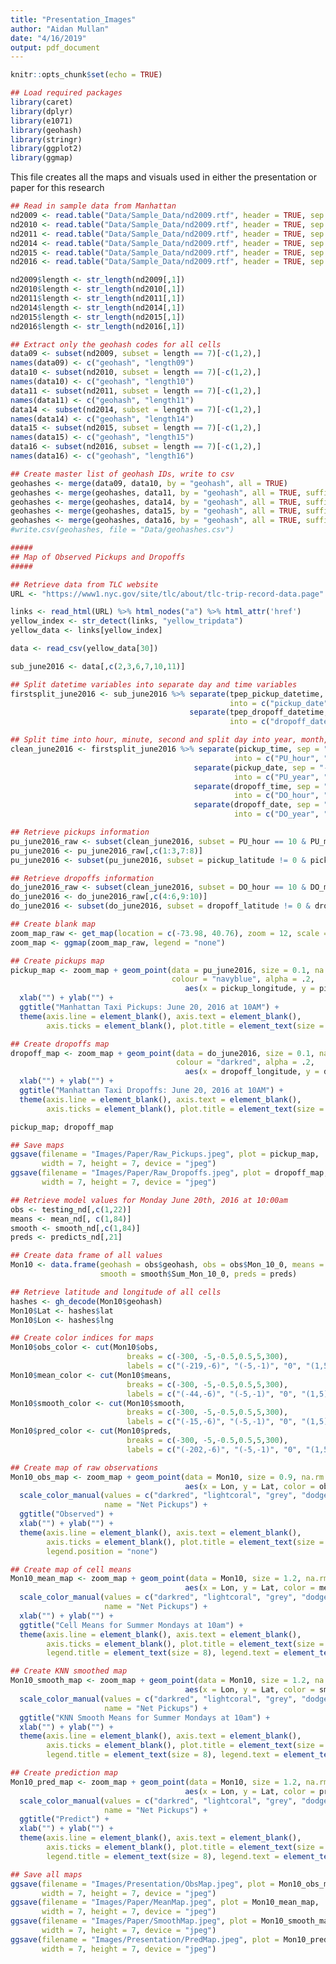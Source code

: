 ```yaml
---
title: "Presentation_Images"
author: "Aidan Mullan"
date: "4/16/2019"
output: pdf_document
---
```


```r
knitr::opts_chunk$set(echo = TRUE)
```

```r
## Load required packages
library(caret)
library(dplyr)
library(e1071)
library(geohash)
library(stringr)
library(ggplot2)
library(ggmap)

```

This file creates all the maps and visuals used in either the presentation or paper for this research

```r
## Read in sample data from Manhattan
nd2009 <- read.table("Data/Sample_Data/nd2009.rtf", header = TRUE, sep = ",")
nd2010 <- read.table("Data/Sample_Data/nd2009.rtf", header = TRUE, sep = ",")
nd2011 <- read.table("Data/Sample_Data/nd2009.rtf", header = TRUE, sep = ",")
nd2014 <- read.table("Data/Sample_Data/nd2009.rtf", header = TRUE, sep = ",")
nd2015 <- read.table("Data/Sample_Data/nd2009.rtf", header = TRUE, sep = ",")
nd2016 <- read.table("Data/Sample_Data/nd2009.rtf", header = TRUE, sep = ",")

nd2009$length <- str_length(nd2009[,1])
nd2010$length <- str_length(nd2010[,1])
nd2011$length <- str_length(nd2011[,1])
nd2014$length <- str_length(nd2014[,1])
nd2015$length <- str_length(nd2015[,1])
nd2016$length <- str_length(nd2016[,1])

## Extract only the geohash codes for all cells
data09 <- subset(nd2009, subset = length == 7)[-c(1,2),]
names(data09) <- c("geohash", "length09")
data10 <- subset(nd2010, subset = length == 7)[-c(1,2),]
names(data10) <- c("geohash", "length10")
data11 <- subset(nd2011, subset = length == 7)[-c(1,2),]
names(data11) <- c("geohash", "length11")
data14 <- subset(nd2014, subset = length == 7)[-c(1,2),]
names(data14) <- c("geohash", "length14")
data15 <- subset(nd2015, subset = length == 7)[-c(1,2),]
names(data15) <- c("geohash", "length15")
data16 <- subset(nd2016, subset = length == 7)[-c(1,2),]
names(data16) <- c("geohash", "length16")

## Create master list of geohash IDs, write to csv
geohashes <- merge(data09, data10, by = "geohash", all = TRUE)
geohashes <- merge(geohashes, data11, by = "geohash", all = TRUE, suffixes = "a")
geohashes <- merge(geohashes, data14, by = "geohash", all = TRUE, suffixes = "b")
geohashes <- merge(geohashes, data15, by = "geohash", all = TRUE, suffixes = "c")
geohashes <- merge(geohashes, data16, by = "geohash", all = TRUE, suffixes = "d")
#write.csv(geohashes, file = "Data/geohashes.csv")
```


```r
#####
## Map of Observed Pickups and Dropoffs
#####

## Retrieve data from TLC website
URL <- "https://www1.nyc.gov/site/tlc/about/tlc-trip-record-data.page"

links <- read_html(URL) %>% html_nodes("a") %>% html_attr('href')
yellow_index <- str_detect(links, "yellow_tripdata")
yellow_data <- links[yellow_index]

data <- read_csv(yellow_data[30])

sub_june2016 <- data[,c(2,3,6,7,10,11)]

## Split datetime variables into separate day and time variables
firstsplit_june2016 <- sub_june2016 %>% separate(tpep_pickup_datetime, sep = " ", n = 2,
                                                 into = c("pickup_date", "pickup_time")) %>%
                                        separate(tpep_dropoff_datetime, sep = " ", n = 2,
                                                 into = c("dropoff_date", "dropoff_time"))

## Split time into hour, minute, second and split day into year, month, and day
clean_june2016 <- firstsplit_june2016 %>% separate(pickup_time, sep = ":", n = 3,
                                                  into = c("PU_hour", "PU_minute", "PU_second")) %>%
                                         separate(pickup_date, sep = "-", n = 3,
                                                  into = c("PU_year", "PU_month", "PU_day")) %>%
                                         separate(dropoff_time, sep = ":", n = 3,
                                                  into = c("DO_hour", "DO_minute", "DO_second")) %>%
                                         separate(dropoff_date, sep = "-", n = 3,
                                                  into = c("DO_year", "DO_month", "DO_day"))

## Retrieve pickups information
pu_june2016_raw <- subset(clean_june2016, subset = PU_hour == 10 & PU_minute <= 30)[,c(3:5,9:11,13:16)]
pu_june2016 <- pu_june2016_raw[,c(1:3,7:8)]
pu_june2016 <- subset(pu_june2016, subset = pickup_latitude != 0 & pickup_longitude != 0)

## Retrieve dropoffs information
do_june2016_raw <- subset(clean_june2016, subset = DO_hour == 10 & DO_minute <= 30)[,c(3:5,9:11,13:16)]
do_june2016 <- do_june2016_raw[,c(4:6,9:10)]
do_june2016 <- subset(do_june2016, subset = dropoff_latitude != 0 & dropoff_longitude != 0)

## Create blank map
zoom_map_raw <- get_map(location = c(-73.98, 40.76), zoom = 12, scale = 2)
zoom_map <- ggmap(zoom_map_raw, legend = "none")

## Create pickups map
pickup_map <- zoom_map + geom_point(data = pu_june2016, size = 0.1, na.rm = TRUE, shape = 15,
                                    colour = "navyblue", alpha = .2,
                                       aes(x = pickup_longitude, y = pickup_latitude)) + 
  xlab("") + ylab("") +
  ggtitle("Manhattan Taxi Pickups: June 20, 2016 at 10AM") +
  theme(axis.line = element_blank(), axis.text = element_blank(),
        axis.ticks = element_blank(), plot.title = element_text(size = 14, hjust = 0.5))

## Create dropoffs map  
dropoff_map <- zoom_map + geom_point(data = do_june2016, size = 0.1, na.rm = TRUE, shape = 15,
                                     colour = "darkred", alpha = .2,
                                       aes(x = dropoff_longitude, y = dropoff_latitude)) + 
  xlab("") + ylab("") +
  ggtitle("Manhattan Taxi Dropoffs: June 20, 2016 at 10AM") +
  theme(axis.line = element_blank(), axis.text = element_blank(),
        axis.ticks = element_blank(), plot.title = element_text(size = 14, hjust = 0.5))

pickup_map; dropoff_map

## Save maps
ggsave(filename = "Images/Paper/Raw_Pickups.jpeg", plot = pickup_map,
       width = 7, height = 7, device = "jpeg")
ggsave(filename = "Images/Paper/Raw_Dropoffs.jpeg", plot = dropoff_map,
       width = 7, height = 7, device = "jpeg")
```

```r
## Retrieve model values for Monday June 20th, 2016 at 10:00am
obs <- testing_nd[,c(1,22)]
means <- mean_nd[, c(1,84)]
smooth <- smooth_nd[,c(1,84)]
preds <- predicts_nd[,21]

## Create data frame of all values
Mon10 <- data.frame(geohash = obs$geohash, obs = obs$Mon_10_0, means = means$Sum_Mon_10_0, 
                    smooth = smooth$Sum_Mon_10_0, preds = preds)

## Retrieve latitude and longitude of all cells
hashes <- gh_decode(Mon10$geohash)
Mon10$Lat <- hashes$lat
Mon10$Lon <- hashes$lng

## Create color indices for maps
Mon10$obs_color <- cut(Mon10$obs,
                          breaks = c(-300, -5,-0.5,0.5,5,300),
                          labels = c("(-219,-6)", "(-5,-1)", "0", "(1,5)", "(6,76)"))
Mon10$mean_color <- cut(Mon10$means,
                          breaks = c(-300, -5,-0.5,0.5,5,300),
                          labels = c("(-44,-6)", "(-5,-1)", "0", "(1,5)", "(6,57)"))
Mon10$smooth_color <- cut(Mon10$smooth,
                          breaks = c(-300, -5,-0.5,0.5,5,300),
                          labels = c("(-15,-6)", "(-5,-1)", "0", "(1,5)", "(6,21)"))
Mon10$pred_color <- cut(Mon10$preds,
                          breaks = c(-300, -5,-0.5,0.5,5,300),
                          labels = c("(-202,-6)", "(-5,-1)", "0", "(1,5)", "(6,37)"))

## Create map of raw observations
Mon10_obs_map <- zoom_map + geom_point(data = Mon10, size = 0.9, na.rm = TRUE, shape = 15,
                                       aes(x = Lon, y = Lat, color = obs_color)) + 
  scale_color_manual(values = c("darkred", "lightcoral", "grey", "dodgerblue", "navyblue"),
                     name = "Net Pickups") +
  ggtitle("Observed") +
  xlab("") + ylab("") +
  theme(axis.line = element_blank(), axis.text = element_blank(),
        axis.ticks = element_blank(), plot.title = element_text(size = 14, hjust = 0.5),
        legend.position = "none")

## Create map of cell means
Mon10_mean_map <- zoom_map + geom_point(data = Mon10, size = 1.2, na.rm = TRUE, shape = 15,
                                       aes(x = Lon, y = Lat, color = mean_color)) + 
  scale_color_manual(values = c("darkred", "lightcoral", "grey", "dodgerblue", "navyblue"),
                     name = "Net Pickups") +
  xlab("") + ylab("") +
  ggtitle("Cell Means for Summer Mondays at 10am") +
  theme(axis.line = element_blank(), axis.text = element_blank(),
        axis.ticks = element_blank(), plot.title = element_text(size = 14, hjust = 0.5),
        legend.title = element_text(size = 8), legend.text = element_text(size = 9))

## Create KNN smoothed map
Mon10_smooth_map <- zoom_map + geom_point(data = Mon10, size = 1.2, na.rm = TRUE, shape = 15,
                                       aes(x = Lon, y = Lat, color = smooth_color)) + 
  scale_color_manual(values = c("darkred", "lightcoral", "grey", "dodgerblue", "navyblue"),
                     name = "Net Pickups") +
  ggtitle("KNN Smooth Means for Summer Mondays at 10am") +
  xlab("") + ylab("") +
  theme(axis.line = element_blank(), axis.text = element_blank(),
        axis.ticks = element_blank(), plot.title = element_text(size = 14, hjust = 0.5),
        legend.title = element_text(size = 8), legend.text = element_text(size = 9))

## Create prediction map
Mon10_pred_map <- zoom_map + geom_point(data = Mon10, size = 1.2, na.rm = TRUE, shape = 15,
                                       aes(x = Lon, y = Lat, color = pred_color)) + 
  scale_color_manual(values = c("darkred", "lightcoral", "grey", "dodgerblue", "navyblue"),
                     name = "Net Pickups") +
  ggtitle("Predict") +
  xlab("") + ylab("") +
  theme(axis.line = element_blank(), axis.text = element_blank(),
        axis.ticks = element_blank(), plot.title = element_text(size = 14, hjust = 0.5),
        legend.title = element_text(size = 8), legend.text = element_text(size = 9))

## Save all maps
ggsave(filename = "Images/Presentation/ObsMap.jpeg", plot = Mon10_obs_map,
       width = 7, height = 7, device = "jpeg")
ggsave(filename = "Images/Paper/MeanMap.jpeg", plot = Mon10_mean_map,
       width = 7, height = 7, device = "jpeg")
ggsave(filename = "Images/Paper/SmoothMap.jpeg", plot = Mon10_smooth_map,
       width = 7, height = 7, device = "jpeg")
ggsave(filename = "Images/Presentation/PredMap.jpeg", plot = Mon10_pred_map,
       width = 7, height = 7, device = "jpeg")
```




